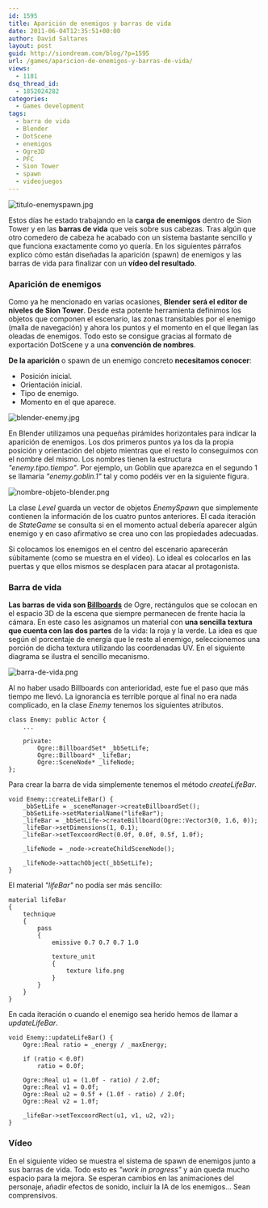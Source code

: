 ```yaml
---
id: 1595
title: Aparición de enemigos y barras de vida
date: 2011-06-04T12:35:51+00:00
author: David Saltares
layout: post
guid: http://siondream.com/blog/?p=1595
url: /games/aparicion-de-enemigos-y-barras-de-vida/
views:
  - 1181
dsq_thread_id:
  - 1852024282
categories:
  - Games development
tags:
  - barra de vida
  - Blender
  - DotScene
  - enemigos
  - Ogre3D
  - PFC
  - Sion Tower
  - spawn
  - videojuegos
---
```


![titulo-enemyspawn.jpg](/img/wp/titulo-enemyspawn.jpg)

Estos días he estado trabajando en la **carga de enemigos** dentro de Sion Tower y en las **barras de vida** que veis sobre sus cabezas. Tras algún que otro comedero de cabeza he acabado con un sistema bastante sencillo y que funciona exactamente como yo quería. En los siguientes párrafos explico cómo están diseñadas la aparición (spawn) de enemigos y las barras de vida para finalizar con un **vídeo del resultado**.

### Aparición de enemigos

Como ya he mencionado en varias ocasiones, **Blender será el editor de niveles de Sion Tower**. Desde esta potente herramienta definimos los objetos que componen el escenario, las zonas transitables por el enemigo (malla de navegación) y ahora los puntos y el momento en el que llegan las oleadas de enemigos. Todo esto se consigue gracias al formato de exportación DotScene y a una **convención de nombres**.

**De la aparición** o spawn de un enemigo concreto **necesitamos conocer**:

- Posición inicial.
- Orientación inicial.
- Tipo de enemigo.
- Momento en el que aparece.

![blender-enemy.jpg](/img/wp/blender-enemy.jpg)

En Blender utilizamos una pequeñas pirámides horizontales para indicar la aparición de enemigos. Los dos primeros puntos ya los da la propia posición y orientación del objeto mientras que el resto lo conseguimos con el nombre del mismo. Los nombres tienen la estructura _"enemy.tipo.tiempo"_. Por ejemplo, un Goblin que aparezca en el segundo 1 se llamaría _"enemy.goblin.1"_ tal y como podéis ver en la siguiente figura.

![nombre-objeto-blender.png](/img/wp/nombre-objeto-blender.png)

La clase _Level_ guarda un vector de objetos _EnemySpawn_ que simplemente contienen la información de los cuatro puntos anteriores. El cada iteración de _StateGame_ se consulta si en el momento actual debería aparecer algún enemigo y en caso afirmativo se crea uno con las propiedades adecuadas.

Si colocamos los enemigos en el centro del escenario aparecerán súbitamente (como se muestra en el vídeo). Lo ideal es colocarlos en las puertas y que ellos mismos se desplacen para atacar al protagonista.

### Barra de vida

**Las barras de vida son [Billboards](http://www.ogre3d.org/docs/api/html/classOgre_1_1Billboard.html)** de Ogre, rectángulos que se colocan en el espacio 3D de la escena que siempre permanecen de frente hacia la cámara. En este caso les asignamos un material con **una sencilla textura que cuenta con las dos partes** de la vida: la roja y la verde. La idea es que según el porcentaje de energía que le reste al enemigo, seleccionemos una porción de dicha textura utilizando las coordenadas UV. En el siguiente diagrama se ilustra el sencillo mecanismo.

![barra-de-vida.png](/img/wp/barra-de-vida.png)

Al no haber usado Billboards con anterioridad, este fue el paso que más tiempo me llevó. La ignorancia es terrible porque al final no era nada complicado, en la clase _Enemy_ tenemos los siguientes atributos.

```
class Enemy: public Actor {
    ...

    private:
        Ogre::BillboardSet* _bbSetLife;
        Ogre::Billboard* _lifeBar;
        Ogre::SceneNode* _lifeNode;
};
```

Para crear la barra de vida simplemente tenemos el método _createLifeBar_.

```
void Enemy::createLifeBar() {
    _bbSetLife = _sceneManager->createBillboardSet();
    _bbSetLife->setMaterialName("lifeBar");
    _lifeBar = _bbSetLife->createBillboard(Ogre::Vector3(0, 1.6, 0));
    _lifeBar->setDimensions(1, 0.1);
    _lifeBar->setTexcoordRect(0.0f, 0.0f, 0.5f, 1.0f);

    _lifeNode = _node->createChildSceneNode();

    _lifeNode->attachObject(_bbSetLife);
}
```

El material _"lifeBar"_ no podía ser más sencillo:

```
material lifeBar
{
	technique
	{
		pass
		{
			emissive 0.7 0.7 0.7 1.0

			texture_unit
			{
				texture life.png
			}
		}
	}
}
```

En cada iteración o cuando el enemigo sea herido hemos de llamar a _updateLifeBar_.

```
void Enemy::updateLifeBar() {
    Ogre::Real ratio = _energy / _maxEnergy;

    if (ratio < 0.0f)
        ratio = 0.0f;

    Ogre::Real u1 = (1.0f - ratio) / 2.0f;
    Ogre::Real v1 = 0.0f;
    Ogre::Real u2 = 0.5f + (1.0f - ratio) / 2.0f;
    Ogre::Real v2 = 1.0f;

    _lifeBar->setTexcoordRect(u1, v1, u2, v2);
}
```

### Vídeo

En el siguiente vídeo se muestra el sistema de spawn de enemigos junto a sus barras de vida. Todo esto es _"work in progress"_ y aún queda mucho espacio para la mejora. Se esperan cambios en las animaciones del personaje, añadir efectos de sonido, incluir la IA de los enemigos… Sean comprensivos.

<YouTube videoId="Pt3-Xf-n1KA" />
